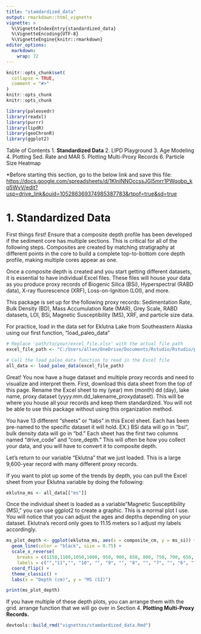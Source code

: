 ```yaml
---
title: "stamdardized_data"
output: rmarkdown::html_vignette
vignette: >
  %\VignetteIndexEntry{standardized_data}
  %\VignetteEncoding{UTF-8}
  %\VignetteEngine{knitr::rmarkdown}
editor_options: 
  markdown: 
    wrap: 72
---
```


```r
knitr::opts_chunk$set(
  collapse = TRUE,
  comment = "#>"
)
knitr::opts_chunk
knitr::opts_chunk
```

```r
library(paleosedr)
library(readxl)
library(purrr)
library(lipdR)
library(geoChronR)
library(ggplot2)
```

Table of Contents 
1. **Standardized Data** 
2. LIPD Playground 
3. Age Modeling 
4. Plotting Sed. Rate and MAR 
5. Plotting Multi-Proxy Records 
6. Particle Size Heatmap

\*Before starting this section, go to the below link and save this file:
<https://docs.google.com/spreadsheets/d/1KlnINNOccssJGl5mrr1PWqobp_kq5WvV/edit?usp=drive_link&ouid=105286369374985387783&rtpof=true&sd=true>

# 1. Standardized Data

First things first! Ensure that a composite depth profile has been
developed if the sediment core has multiple sections. This is critical
for all of the following steps. Composites are created by matching
stratigraphy at different points in the core to build a complete
top-to-bottom core depth profile, making multiple cores appear as one.

Once a composite depth is created and you start getting different
datasets, it is essential to have individual Excel files. These files
will house your data as you produce proxy records of Biogenic Silica
(BSi), Hyperspectral (RABD data), X-ray fluorescence (XRF),
Loss-on-Ignition (LOI), and more.

This package is set up for the following proxy records: Sedimentation
Rate, Bulk Density (BD), Mass Accumulation Rate (MAR), Grey Scale, RABD
datasets, LOI, BSi, Magnetic Susceptibility (MS), XRF, and particle size
data.

For practice, load in the data set for Eklutna Lake from Southeastern
Alaska using our first function, "load_paleo_data"

```r
# Replace 'path/to/your/excel_file.xlsx' with the actual file path
excel_file_path <- "C:/Users/allen/OneDrive/Documents/Rstudio/Rstudio/paleosedr/extdata/2024.03.24_eklutna_compilation.xlsx"

# Call the load_paleo_data function to read in the Excel file
all_data <- load_paleo_data(excel_file_path)
```

Great! You now have a huge dataset and multiple proxy records and need
to visualize and interpret them. First, download this data sheet from
the top of this page. Rename the Excel sheet to my (year) mm (month) dd
(day), lake name, proxy dataset (yyyy.mm.dd_lakename_proxydataset). This
will be where you house all your records and keep them standardized. You
will not be able to use this package without using this organization
method.

You have 13 different "sheets" or "tabs" in this Excel sheet. Each has
been pre-named to the specific dataset it will hold. EX.) BSi data will
go in "bsi", bulk density data will go in "bd." Each sheet has the first
two columns named "drive_code" and "core_depth." This will often be how
you collect your data, and you will have to convert it to composite
depth.

Let's return to our variable "Eklutna" that we just loaded. This is a
large 9,600-year record with many different proxy records.

If you want to plot up some of the trends by depth, you can pull the
Excel sheet from your Eklutna variable by doing the following:

```r
eklutna_ms <- all_data[["ms"]]
```

Once the individual sheet is loaded as a variable"Magnetic
Susceptibility (MS)," you can use ggplot2 to create a graphic. This is a
normal plot I use. You will notice that you can adjust the ages and
depths depending on your dataset. Eklutna's record only goes to 11.15
meters so I adjust my labels accordingly.

```r
ms_plot_depth <- ggplot(eklutna_ms, aes(x = composite_cm, y = ms_si)) +
  geom_line(color = "black", size = 0.75) +
  scale_x_reverse(
    breaks = c(1150,1100,1050,1000, 950, 900, 850, 800, 750, 700, 650, 600, 550, 500, 450, 400, 350, 300, 250, 200, 150, 100, 50, 0),
    labels = c("","11","", "10", "", "9", "", "8", "", "7", "", "6", "", "5", "", "4", "", "3", "", "2", "", "1", "", "0")) +
  coord_flip() +  
  theme_classic() +
  labs(x = "Depth (cm)", y = "MS (SI)")

print(ms_plot_depth)
```

If you have multiple of these depth plots, you can arrange them with the
grid. arrange function that we will go over in Section 4. **Plotting
Multi-Proxy Records.**

```r
devtools::build_rmd("vignettes/stamdardized_data.Rmd")
```

